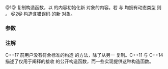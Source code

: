 {{cpp/thread/future_error/title|future_error}}
{{cpp/thread/future_error/navbar}}
{{dcl begin}}
{{dcl|num=1|since=c++11|
future_error( const future_error&amp; other ) noexcept;
}}
{{dcl|num=2|since=c++17|
explicit future_error( std::future_errc ec );
}}
{{dcl end}}

@1@ 复制构造函数，以 {{c|other}} 的内容初始化新 {{tt|future_error}} 对象的内容。若 {{c|*this}} 与 {{c|other}} 均拥有动态类型 {{tt|std::future_error}} 则 {{c|1=std::strcmp(what(), other.what()) == 0}}。
@2@ 构造含错误码 {{c|std::make_error_code(ec)}} 的新 {{tt|future_error}} 对象。

===参数===
{{par begin}}
{{par|other|要复制的另一 {{tt|future_error}} 对象}}
{{par|ec|错误码}}
{{par end}}

===注解===
C++17 前用户没有符合标准的构造 {{tt|future_error}} 的方法，除了从另一 {{tt|future_error}} 复制。C++11 与 C++14 描述了仅用于阐释的接收 {{lc|std::error_code}} 的公开构造函数，而一些实现提供这种构造函数。

{{langlinks|de|en|es|fr|it|ja|pt|ru}}